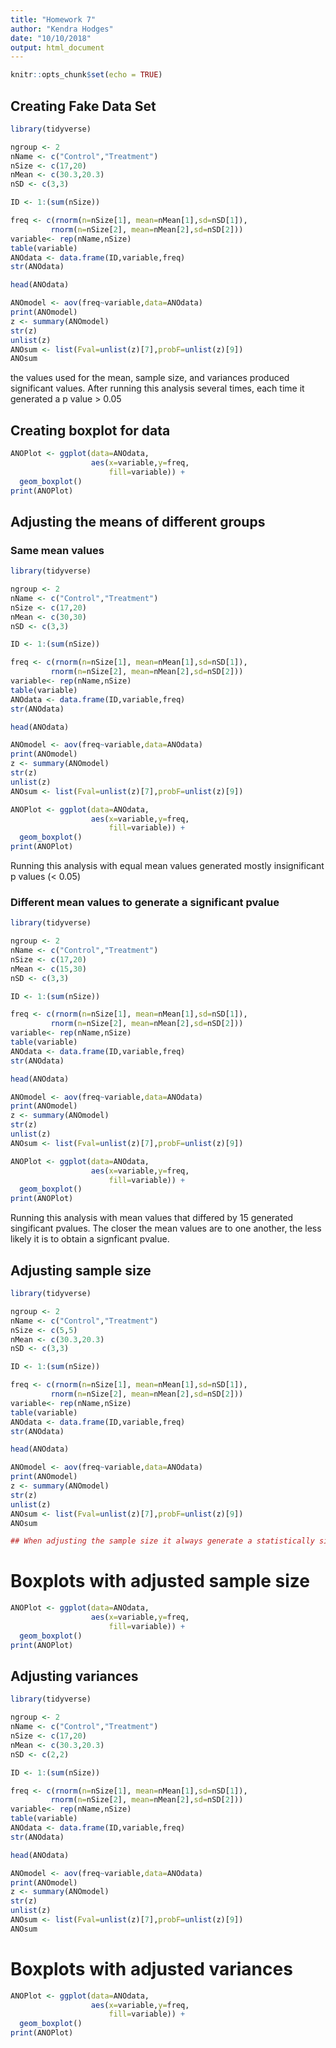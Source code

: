 ```yaml
---
title: "Homework 7"
author: "Kendra Hodges"
date: "10/10/2018"
output: html_document
---
```


```r
knitr::opts_chunk$set(echo = TRUE)
```

## Creating Fake Data Set
```r
library(tidyverse)

ngroup <- 2
nName <- c("Control","Treatment")
nSize <- c(17,20)
nMean <- c(30.3,20.3)
nSD <- c(3,3)

ID <- 1:(sum(nSize))

freq <- c(rnorm(n=nSize[1], mean=nMean[1],sd=nSD[1]), 
         rnorm(n=nSize[2], mean=nMean[2],sd=nSD[2]))
variable<- rep(nName,nSize)
table(variable)
ANOdata <- data.frame(ID,variable,freq)
str(ANOdata)

head(ANOdata)

ANOmodel <- aov(freq~variable,data=ANOdata)
print(ANOmodel)
z <- summary(ANOmodel)
str(z)
unlist(z)
ANOsum <- list(Fval=unlist(z)[7],probF=unlist(z)[9])
ANOsum
```
the values used for the mean, sample size, and variances produced significant values. After running this analysis several times, each time it generated a p value > 0.05 


## Creating boxplot for data
```r
ANOPlot <- ggplot(data=ANOdata,
                  aes(x=variable,y=freq,
                      fill=variable)) +
  geom_boxplot()
print(ANOPlot)

```

## Adjusting the means of different groups
### Same mean values

```r
library(tidyverse)

ngroup <- 2
nName <- c("Control","Treatment")
nSize <- c(17,20)
nMean <- c(30,30)
nSD <- c(3,3)

ID <- 1:(sum(nSize))

freq <- c(rnorm(n=nSize[1], mean=nMean[1],sd=nSD[1]), 
         rnorm(n=nSize[2], mean=nMean[2],sd=nSD[2]))
variable<- rep(nName,nSize)
table(variable)
ANOdata <- data.frame(ID,variable,freq)
str(ANOdata)

head(ANOdata)

ANOmodel <- aov(freq~variable,data=ANOdata)
print(ANOmodel)
z <- summary(ANOmodel)
str(z)
unlist(z)
ANOsum <- list(Fval=unlist(z)[7],probF=unlist(z)[9])

ANOPlot <- ggplot(data=ANOdata,
                  aes(x=variable,y=freq,
                      fill=variable)) +
  geom_boxplot()
print(ANOPlot)
```
Running this analysis with equal mean values generated mostly insignificant p values (< 0.05)

### Different mean values to generate a significant pvalue
```r
library(tidyverse)

ngroup <- 2
nName <- c("Control","Treatment")
nSize <- c(17,20)
nMean <- c(15,30)
nSD <- c(3,3)

ID <- 1:(sum(nSize))

freq <- c(rnorm(n=nSize[1], mean=nMean[1],sd=nSD[1]), 
         rnorm(n=nSize[2], mean=nMean[2],sd=nSD[2]))
variable<- rep(nName,nSize)
table(variable)
ANOdata <- data.frame(ID,variable,freq)
str(ANOdata)

head(ANOdata)

ANOmodel <- aov(freq~variable,data=ANOdata)
print(ANOmodel)
z <- summary(ANOmodel)
str(z)
unlist(z)
ANOsum <- list(Fval=unlist(z)[7],probF=unlist(z)[9])

ANOPlot <- ggplot(data=ANOdata,
                  aes(x=variable,y=freq,
                      fill=variable)) +
  geom_boxplot()
print(ANOPlot)
```
Running this analysis with mean values that differed by 15 generated  singificant pvalues. The closer the mean values are to one another, the less likely it is to obtain a signficant pvalue. 

## Adjusting sample size

```r
library(tidyverse)

ngroup <- 2
nName <- c("Control","Treatment")
nSize <- c(5,5) 
nMean <- c(30.3,20.3)
nSD <- c(3,3)

ID <- 1:(sum(nSize))

freq <- c(rnorm(n=nSize[1], mean=nMean[1],sd=nSD[1]), 
         rnorm(n=nSize[2], mean=nMean[2],sd=nSD[2]))
variable<- rep(nName,nSize)
table(variable)
ANOdata <- data.frame(ID,variable,freq)
str(ANOdata)

head(ANOdata)

ANOmodel <- aov(freq~variable,data=ANOdata)
print(ANOmodel)
z <- summary(ANOmodel)
str(z)
unlist(z)
ANOsum <- list(Fval=unlist(z)[7],probF=unlist(z)[9])
ANOsum

## When adjusting the sample size it always generate a statistically signficant effect. This may due to my dataset being relatively small.
```

# Boxplots with adjusted sample size
```r
ANOPlot <- ggplot(data=ANOdata,
                  aes(x=variable,y=freq,
                      fill=variable)) +
  geom_boxplot()
print(ANOPlot)
```

## Adjusting variances 

```r
library(tidyverse)

ngroup <- 2
nName <- c("Control","Treatment")
nSize <- c(17,20) 
nMean <- c(30.3,20.3)
nSD <- c(2,2)

ID <- 1:(sum(nSize))

freq <- c(rnorm(n=nSize[1], mean=nMean[1],sd=nSD[1]), 
         rnorm(n=nSize[2], mean=nMean[2],sd=nSD[2]))
variable<- rep(nName,nSize)
table(variable)
ANOdata <- data.frame(ID,variable,freq)
str(ANOdata)

head(ANOdata)

ANOmodel <- aov(freq~variable,data=ANOdata)
print(ANOmodel)
z <- summary(ANOmodel)
str(z)
unlist(z)
ANOsum <- list(Fval=unlist(z)[7],probF=unlist(z)[9])
ANOsum

```



# Boxplots with adjusted variances
```r
ANOPlot <- ggplot(data=ANOdata,
                  aes(x=variable,y=freq,
                      fill=variable)) +
  geom_boxplot()
print(ANOPlot)
```
